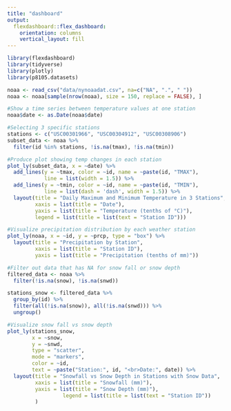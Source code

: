 ```yaml
---
title: "dashboard"
output: 
  flexdashboard::flex_dashboard:
    orientation: columns
    vertical_layout: fill
---
```


```r
library(flexdashboard)
library(tidyverse)
library(plotly)
library(p8105.datasets)
```



```r

noaa <- read_csv("data/nynoaadat.csv", na=c("NA", ".", " "))
noaa <- noaa[sample(nrow(noaa), size = 150, replace = FALSE), ]
```
```r
#Show a time series between temperature values at one station
noaa$date <- as.Date(noaa$date)

#Selecting 3 specific stations
stations <- c("USC00301966", "USC00304912", "USC00308906")
subset_data <- noaa %>%
  filter(id %in% stations, !is.na(tmax), !is.na(tmin))

#Produce plot showing temp changes in each station
plot_ly(subset_data, x = ~date) %>%
  add_lines(y = ~tmax, color = ~id, name = ~paste(id, "TMAX"),
            line = list(width = 1.5)) %>%
  add_lines(y = ~tmin, color = ~id, name = ~paste(id, "TMIN"),
            line = list(dash = 'dash', width = 1.5)) %>%
  layout(title = "Daily Maximum and Minimum Temperature in 3 Stations",
         xaxis = list(title = "Date"),
         yaxis = list(title = "Temperature (tenths of °C)"),
         legend = list(title = list(text = "Station ID")))
```

```r
#Visualize precipitation distribution by each weather station
plot_ly(noaa, x = ~id, y = ~prcp, type = "box") %>%
  layout(title = "Precipitation by Station",
         xaxis = list(title = "Station ID"),
         yaxis = list(title = "Precipitation (tenths of mm)"))

```

```r
#Filter out data that has NA for snow fall or snow depth 
filtered_data <- noaa %>%
  filter(!is.na(snow), !is.na(snwd))

stations_snow <- filtered_data %>%
  group_by(id) %>%
  filter(all(!is.na(snow)), all(!is.na(snwd))) %>%
  ungroup()

#Visualize snow fall vs snow depth 
plot_ly(stations_snow, 
        x = ~snow, 
        y = ~snwd, 
        type = "scatter", 
        mode = "markers",
        color = ~id, 
        text = ~paste("Station:", id, "<br>Date:", date)) %>%
  layout(title = "Snowfall vs Snow Depth in Stations with Snow Data",
         xaxis = list(title = "Snowfall (mm)"),
         yaxis = list(title = "Snow Depth (mm)"), 
                  legend = list(title = list(text = "Station ID"))
         )

```

